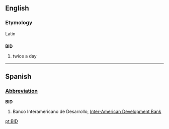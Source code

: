 {{see|bid}}
==English==

===Etymology===
Latin

==={{initialism}}===
'''BID'''

# twice a day

----

==Spanish==

===[[Abbreviation]]===
'''BID'''

# Banco Interamericano de Desarrollo, [[Inter-American Development Bank]]

[[pt:BID]]